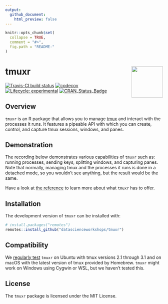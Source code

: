 ```yaml
---
output:
  github_document:
    html_preview: false
---
```


<!-- README.md is generated from README.Rmd. Please edit that file -->

```r
knitr::opts_chunk$set(
  collapse = TRUE,
  comment = "#>",
  fig.path = "README-"
)
```

# tmuxr <img src="man/figures/logo.png" align="right" width="100px" />

[![Travis-CI build status](https://travis-ci.org/datascienceworkshops/tmuxr.svg?branch=master)](https://travis-ci.org/datascienceworkshops/tmuxr) 
[![codecov](https://codecov.io/gh/datascienceworkshops/tmuxr/branch/master/graph/badge.svg)](https://codecov.io/gh/datascienceworkshops/tmuxr)
[![Lifecycle: experimental](https://img.shields.io/badge/lifecycle-experimental-orange.svg)](https://www.tidyverse.org/lifecycle/#experimental)
[![CRAN_Status_Badge](https://www.r-pkg.org/badges/version/tmuxr)](https://cran.r-project.org/package=tmuxr)

## Overview

`tmuxr` is an R package that allows you to manage [tmux](https://github.com/tmux/tmux/wiki) and interact with the processes it runs. It features a pipeable API with which you can create, control, and capture tmux sessions, windows, and panes. 

## Demonstration

The recording below demonstrates various capabilities of `tmuxr` such as: running processes, sending keys, splitting windows, and capturing panes. Note that normally, managing tmux and the processes it runs is done in a detached mode, so you wouldn't see anything, but the result would be the same.

<asciinema-player src="reference/figures/tmuxr.cast" cols="114" rows="38" poster="npt:0:52"></asciinema-player>

Have a look at [the reference](https://datascienceworkshops.github.io/tmuxr/reference/) to learn more about what `tmuxr` has to offer.

## Installation

The development version of `tmuxr` can be installed with:

```r
# install.packages("remotes")
remotes::install_github("datascienceworkshops/tmuxr")
```

## Compatibility

We [regularly test](https://travis-ci.org/datascienceworkshops/tmuxr) `tmuxr` on Ubuntu with tmux versions 2.1 through 3.1 and on macOS with the latest version of tmux provided by Homebrew. `tmuxr` might work on Windows using Cygwin or WSL, but we haven't tested this.

## License

The `tmuxr` package is licensed under the MIT License.
